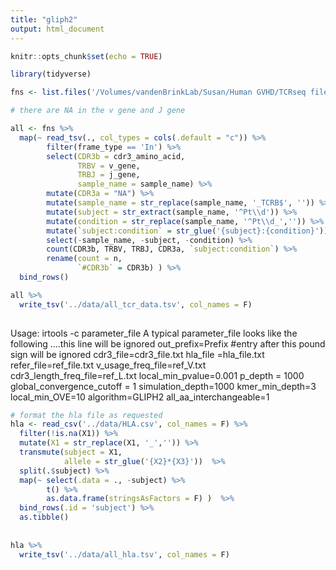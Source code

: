 ```yaml
---
title: "gliph2"
output: html_document
---
```


```r
knitr::opts_chunk$set(echo = TRUE)
```

```r
library(tidyverse)
```

```r
fns <- list.files('/Volumes/vandenBrinkLab/Susan/Human GVHD/TCRseq files/', full.names = T)

# there are NA in the v gene and J gene

all <- fns %>% 
  map(~ read_tsv(., col_types = cols(.default = "c")) %>% 
        filter(frame_type == 'In') %>% 
        select(CDR3b = cdr3_amino_acid,
               TRBV = v_gene,
               TRBJ = j_gene,
               sample_name = sample_name) %>% 
        mutate(CDR3a = "NA") %>% 
        mutate(sample_name = str_replace(sample_name, '_TCRB$', '')) %>% 
        mutate(subject = str_extract(sample_name, '^Pt\\d')) %>% 
        mutate(condition = str_replace(sample_name, '^Pt\\d_','')) %>% 
        mutate(`subject:condition` = str_glue('{subject}:{condition}')) %>% 
        select(-sample_name, -subject, -condition) %>% 
        count(CDR3b, TRBV, TRBJ, CDR3a, `subject:condition`) %>% 
        rename(count = n,
               `#CDR3b` = CDR3b) ) %>% 
  bind_rows()

all %>% 
  write_tsv('../data/all_tcr_data.tsv', col_names = F)
  
```

Usage:   irtools -c parameter_file
A typical parameter_file looks like the following
....this line will be ignored
out_prefix=Prefix #entry after this pound sign will be ignored
cdr3_file=cdr3_file.txt
hla_file =hla_file.txt
refer_file=ref_file.txt
v_usage_freq_file=ref_V.txt
cdr3_length_freq_file=ref_L.txt
local_min_pvalue=0.001
p_depth = 1000
global_convergence_cutoff = 1
simulation_depth=1000
kmer_min_depth=3
local_min_OVE=10
algorithm=GLIPH2
all_aa_interchangeable=1

```r
# format the hla file as requested
hla <- read_csv('../data/HLA.csv', col_names = F) %>% 
  filter(!is.na(X1)) %>% 
  mutate(X1 = str_replace(X1, '_','')) %>% 
  transmute(subject = X1,
            allele = str_glue('{X2}*{X3}'))  %>% 
  split(.$subject) %>% 
  map(~ select(.data = ., -subject) %>% 
        t() %>% 
        as.data.frame(stringsAsFactors = F) )  %>% 
  bind_rows(.id = 'subject') %>% 
  as.tibble()
  
  
hla %>% 
  write_tsv('../data/all_hla.tsv', col_names = F)
  
```

